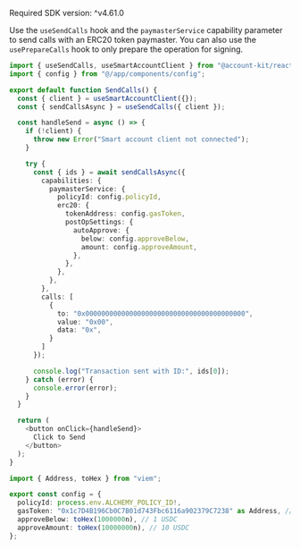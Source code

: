 <Info>Required SDK version: ^v4.61.0</Info>

Use the `useSendCalls` hook and the `paymasterService` capability parameter to send calls with
an ERC20 token paymaster. You can also use the `usePrepareCalls` hook to only prepare the operation for signing.

<CodeBlocks>

```ts twoslash title="sendCalls.tsx" focus={5-7,14-27}
import { useSendCalls, useSmartAccountClient } from "@account-kit/react";
import { config } from "@/app/components/config";

export default function SendCalls() {
  const { client } = useSmartAccountClient({});
  const { sendCallsAsync } = useSendCalls({ client });

  const handleSend = async () => {
    if (!client) {
      throw new Error("Smart account client not connected");
    }

    try {
      const { ids } = await sendCallsAsync({
        capabilities: {
          paymasterService: {
            policyId: config.policyId,
            erc20: {
              tokenAddress: config.gasToken,
              postOpSettings: {
                autoApprove: {
                  below: config.approveBelow,
                  amount: config.approveAmount,
                },
              },
            },
          },
        },
        calls: [
          {
            to: "0x0000000000000000000000000000000000000000",
            value: "0x00",
            data: "0x",
          }
        ]
      });

      console.log("Transaction sent with ID:", ids[0]);
    } catch (error) {
      console.error(error);
    }
  }

  return (
    <button onClick={handleSend}>
      Click to Send
    </button>
  );
}
```

```ts twoslash title="config.ts"
import { Address, toHex } from "viem";

export const config = {
  policyId: process.env.ALCHEMY_POLICY_ID!,
  gasToken: "0x1c7D4B196Cb0C7B01d743Fbc6116a902379C7238" as Address, // USDC on Sepolia
  approveBelow: toHex(1000000n), // 1 USDC
  approveAmount: toHex(10000000n), // 10 USDC
};
```

</CodeBlocks>
